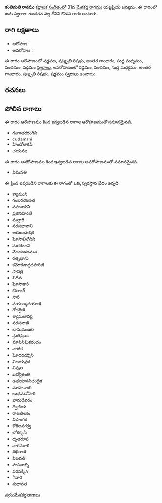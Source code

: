 {{Infobox ragam
	| name          	= కంతిమతి
	| synonym	    	= 
	| mela          	= 
	| chakra        	= 
	| janaka        	= 
	| type          	= ఔడవ
	| arohanam      	= {{svaraC|S|R3|G3|M1|P|S'}} 
	| avarohanam    	= {{svaraC|S'|P|M1|G3|R3|S}}
	| jeeva         	=
	| chhaya        	=
	| nyasa         	=
	| vishesha      	= 
	| equivalent  		= 
}}
{{కర్ణాటక సంగీత రాగాలు}}
'''కంతిమతి రాగము''' [[కర్ణాటక సంగీతం]]లో 31వ [[మేళకర్త రాగము]] యజ్ఞప్రియ జన్యము.  ఈ రాగంలో ఐదు స్వరాలు ఉండడం వల్ల దీనిని ఔడవ రాగం అంటారు.


==రాగ లక్షణాలు==


* ఆరోహణ : {{svaraC|S|R3|G3|M1|P|S'}} 
* అవరోహణ : {{svaraC|S'|P|M1|G3|R3|S}}

ఈ రాగం ఆరోహణంలో షడ్జమం, షట్శృతి రిషభం, అంతర గాంధారం, సుద్ద మధ్యమం, పంచమం, షడ్జమం [[స్వరాలు]], అవరోహణంలో షడ్జమం, పంచమం, సుద్ద మధ్యమం, అంతర గాంధారం, షట్శృతి రిషభం, షడ్జమం [[స్వరాలు]] ఉంటాయి.

==రచనలు==



==పోలిన రాగాలు==
ఈ రాగం ఆరోహణము కింద ఇవ్వబడిన రాగాల ఆరోహణముతో సమానమైనది.
* గంగాతరరంగిని
* cudamani
* హిండోలాకపి
* చయనత

ఈ రాగం అవరోహణము కింద ఇవ్వబడిన రాగాల అవరోహణముతో సమానమైనది.
* విమనతి

ఈ క్రింద ఇవ్వబడిన రాగాలకు ఈ రాగంతో ఒక్క స్వరస్థాన భేదం ఉన్నది.
* క్యాముని
* గంబరయణత
* సహవాసిని
* వ్రజినహరిణి
* మల్లారి
* సరసభాసాని
* అరుణచంద్రిక
* ఘోసావినోదిని
* సురరంజని
* వేదదండగమన
* రత్నభాను
* కమోడికాద్గదహరిణి
* సావిత్రి
* విదీవ
* ఘోసాకారి
* టిలాంగ్
* నారీ
* సయుజ్యదయాణి
* గోదర్షిణి
* శ్యామలావర్ణి
* సరసవాణి
* భానుమంజరి
* స్తుతిప్రియ
* మావినిమికరందం
* నాటిక
* ఘోదరదర్శిని
* విజయప్రద
* విపుల
* ఖద్యోతంతి
* ఉధయారవిచంద్రిక
* మోహనాంగి
* బుధమనోహరి
* భానుడివరం
* ద్విజీయ
* రాజతిలకం
* విహంగిక
* కోకిలనగర్వ
* లోకక్కసి
* ధృతరూప
* నాగవరాళి
* శిఖిరాణి
* విఖవతి
* హసనాత్ని
* వరనక్కిన
* ినారి
* శుధానత



[[వర్గం:మేళకర్త రాగాలు]]